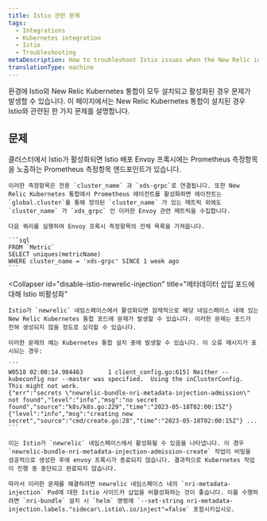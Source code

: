 ```yaml
---
title: Istio 관련 문제
tags:
  - Integrations
  - Kubernetes integration
  - Istio
  - Troubleshooting
metaDescription: How to troubleshoot Istio issues when the New Relic integration is also installed.
translationType: machine
---
```


환경에 Istio와 New Relic Kubernetes 통합이 모두 설치되고 활성화된 경우 문제가 발생할 수 있습니다. 이 페이지에서는 New Relic Kubernetes 통합이 설치된 경우 Istio와 관련된 한 가지 문제를 설명합니다.

## 문제

<CollapserGroup>
  <Collapser
    id="istio-cluster-metrics"
    title="Istio 클러스터의 xds_grpc 지표"
  >
    클러스터에서 Istio가 활성화되면 Istio 배포 Envoy 프록시에는 Prometheus 측정항목을 노출하는 Prometheus 측정항목 엔드포인트가 있습니다.

    이러한 측정항목은 전용 `cluster_name` 과 `xds-grpc`로 연결됩니다. 또한 New Relic Kubernetes 통합에서 Prometheus 에이전트를 활성화하면 에이전트는 `global.cluster`를 통해 정의된 `cluster_name` 가 있는 메트릭 외에도 `cluster_name` 가 `xds_grpc` 인 이러한 Envoy 관련 메트릭을 수집합니다.

    다음 쿼리를 실행하여 Envoy 프록시 측정항목의 전체 목록을 가져옵니다.

    ```sql
    FROM `Metric`
    SELECT uniques(metricName)
    WHERE cluster_name = 'xds-grpc' SINCE 1 week ago
    ```
  </Collapser>

  <Collapser
    id="disable-istio-newrelic-injection"
    title="메타데이터 삽입 포드에 대해 Istio 비활성화"
  >
    Istio가 `newrelic` 네임스페이스에서 활성화되면 잠재적으로 해당 네임스페이스 내에 있는 New Relic Kubernetes 통합 포드에 문제가 발생할 수 있습니다. 이러한 문제는 포드가 전혀 생성되지 않을 정도로 심각할 수 있습니다.

    이러한 문제의 예는 Kubernetes 통합 설치 중에 발생할 수 있습니다. 이 오류 메시지가 표시되는 경우:

    ```
    W0518 02:00:14.984463       1 client_config.go:615] Neither --kubeconfig nor --master was specified.  Using the inClusterConfig.  This might not work.
    {"err":"secrets \"newrelic-bundle-nri-metadata-injection-admission\" not found","level":"info","msg":"no secret found","source":"k8s/k8s.go:229","time":"2023-05-18T02:00:15Z"} {"level":"info","msg":"creating new secret","source":"cmd/create.go:28","time":"2023-05-18T02:00:15Z"} ...
    ```

    이는 Istio가 `newrelic` 네임스페이스에서 활성화될 수 있음을 나타냅니다. 이 경우 `newrelic-bundle-nri-metadata-injection-admission-create` 작업이 비밀을 성공적으로 생성한 후에 envoy 프록시가 종료되지 않습니다. 결과적으로 Kubernetes 작업이 진행 중 중단되고 완료되지 않습니다.

    따라서 이러한 문제를 해결하려면 newrelic 네임스페이스 내의 `nri-metadata-injection` Pod에 대한 Istio 사이드카 삽입을 비활성화하는 것이 좋습니다. 이를 수행하려면 `nri-bundle` 설치 시 `helm` 명령에 `--set-string nri-metadata-injection.labels."sidecar\.istio\.io/inject"=false` 포함시키십시오.
  </Collapser>
</CollapserGroup>